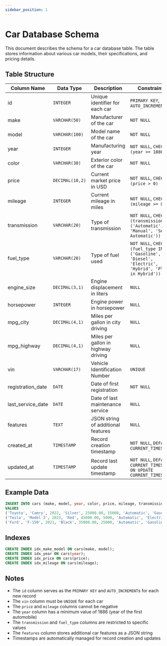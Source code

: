 ```yaml
---
sidebar_position: 1
---
```


# Car Database Schema

This document describes the schema for a car database table. The table stores information about various car models, their specifications, and pricing details.

## Table Structure

| Column Name | Data Type | Description | Constraints |
|------------|-----------|-------------|-------------|
| id | <code className="code-blue">INTEGER</code> | Unique identifier for each car | <code className="code-purple">PRIMARY KEY</code>, <code className="code-orange">AUTO_INCREMENT</code> |
| make | <code className="code-blue">VARCHAR(50)</code> | Manufacturer of the car | <code className="code-orange">NOT NULL</code> |
| model | <code className="code-blue">VARCHAR(100)</code> | Model name of the car | <code className="code-orange">NOT NULL</code> |
| year | <code className="code-blue">INTEGER</code> | Manufacturing year | <code className="code-orange">NOT NULL</code>, <code className="code-green">CHECK (year >= 1886)</code> |
| color | <code className="code-blue">VARCHAR(30)</code> | Exterior color of the car | <code className="code-orange">NOT NULL</code> |
| price | <code className="code-blue">DECIMAL(10,2)</code> | Current market price in USD | <code className="code-orange">NOT NULL</code>, <code className="code-green">CHECK (price > 0)</code> |
| mileage | <code className="code-blue">INTEGER</code> | Current mileage in miles | <code className="code-orange">NOT NULL</code>, <code className="code-green">CHECK (mileage >= 0)</code> |
| transmission | <code className="code-blue">VARCHAR(20)</code> | Type of transmission | <code className="code-orange">NOT NULL</code>, <code className="code-green">CHECK (transmission IN ('Automatic', 'Manual', 'Semi-Automatic'))</code> |
| fuel_type | <code className="code-blue">VARCHAR(20)</code> | Type of fuel used | <code className="code-orange">NOT NULL</code>, <code className="code-green">CHECK (fuel_type IN ('Gasoline', 'Diesel', 'Electric', 'Hybrid', 'Plug-in Hybrid'))</code> |
| engine_size | <code className="code-blue">DECIMAL(3,1)</code> | Engine displacement in liters | <code className="code-red">NULL</code> |
| horsepower | <code className="code-blue">INTEGER</code> | Engine power in horsepower | <code className="code-red">NULL</code> |
| mpg_city | <code className="code-blue">DECIMAL(4,1)</code> | Miles per gallon in city driving | <code className="code-red">NULL</code> |
| mpg_highway | <code className="code-blue">DECIMAL(4,1)</code> | Miles per gallon in highway driving | <code className="code-red">NULL</code> |
| vin | <code className="code-blue">VARCHAR(17)</code> | Vehicle Identification Number | <code className="code-purple">UNIQUE</code> |
| registration_date | <code className="code-blue">DATE</code> | Date of first registration | <code className="code-orange">NOT NULL</code> |
| last_service_date | <code className="code-blue">DATE</code> | Date of last maintenance service | <code className="code-red">NULL</code> |
| features | <code className="code-blue">TEXT</code> | JSON string of additional features | <code className="code-red">NULL</code> |
| created_at | <code className="code-blue">TIMESTAMP</code> | Record creation timestamp | <code className="code-orange">NOT NULL</code>, <code className="code-green">DEFAULT CURRENT_TIMESTAMP</code> |
| updated_at | <code className="code-blue">TIMESTAMP</code> | Record last update timestamp | <code className="code-orange">NOT NULL</code>, <code className="code-green">DEFAULT CURRENT_TIMESTAMP ON UPDATE CURRENT_TIMESTAMP</code> |

## Example Data

```sql
INSERT INTO cars (make, model, year, color, price, mileage, transmission, fuel_type, engine_size, horsepower, mpg_city, mpg_highway, vin, registration_date, last_service_date, features)
VALUES 
('Toyota', 'Camry', 2022, 'Silver', 25000.00, 15000, 'Automatic', 'Gasoline', 2.5, 203, 28.0, 39.0, '1HGCM82633A123456', '2022-01-15', '2023-01-20', '{"air_conditioning": true, "navigation": true, "sunroof": true}'),
('Tesla', 'Model 3', 2023, 'Red', 45000.00, 5000, 'Automatic', 'Electric', NULL, 283, NULL, NULL, '5YJSA1E21HF123456', '2023-03-10', '2023-06-15', '{"autopilot": true, "premium_sound": true, "wireless_charging": true}'),
('Ford', 'F-150', 2021, 'Black', 35000.00, 25000, 'Automatic', 'Gasoline', 3.5, 375, 19.0, 24.0, '1FTFW1ET0MFA12345', '2021-05-20', '2022-11-30', '{"tow_package": true, "bed_liner": true, "running_boards": true}');
```

## Indexes

```sql
CREATE INDEX idx_make_model ON cars(make, model);
CREATE INDEX idx_year ON cars(year);
CREATE INDEX idx_price ON cars(price);
CREATE INDEX idx_mileage ON cars(mileage);
```

## Notes

- The <code className="code-blue">id</code> column serves as the <code className="code-purple">PRIMARY KEY</code> and <code className="code-orange">AUTO_INCREMENT</code>s for each new record
- The <code className="code-blue">vin</code> column must be <code className="code-purple">UNIQUE</code> for each car
- The <code className="code-blue">price</code> and <code className="code-blue">mileage</code> columns cannot be negative
- The <code className="code-blue">year</code> column has a minimum value of 1886 (year of the first automobile)
- The <code className="code-blue">transmission</code> and <code className="code-blue">fuel_type</code> columns are restricted to specific values
- The <code className="code-blue">features</code> column stores additional car features as a JSON string
- Timestamps are automatically managed for record creation and updates